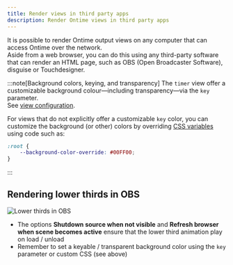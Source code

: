 ```yaml
---
title: Render views in third party apps
description: Render Ontime views in third party apps
---
```


It is possible to render Ontime output views on any computer that can access Ontime over the network. \
Aside from a web browser, you can do this using any third-party software that can render an HTML page, such as OBS (Open Broadcaster Software), disguise or Touchdesigner.

:::note[Background colors, keying, and transparency]
The `timer` view offer a customizable background colour—including transparency—via the `key` parameter.\
See [view configuration](/quick-tips/configuring-views).

For views that do not explicitly offer a customizable `key` color, you can customize the background (or other) colors by overriding [CSS variables](/features/custom-styling) using code such as:

```css
:root {
    --background-color-override: #00FF00;
}
```
:::

## Rendering lower thirds in OBS
![Lower thirds in OBS](../../../assets/screenshots/features/obs-lower-thirds.png)

* The options **Shutdown source when not visible** and **Refresh browser when scene becomes active** ensure that the lower third animation play on load / unload
* Remember to set a keyable / transparent background color using the `key` parameter or custom CSS (see above)
